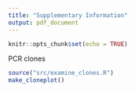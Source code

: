 ```yaml
---
title: "Supplementary Information"
output: pdf_document
---
```


```r
knitr::opts_chunk$set(echo = TRUE)
```

PCR clones 

```r
source("src/examine_clones.R")
make_cloneplot()
```

